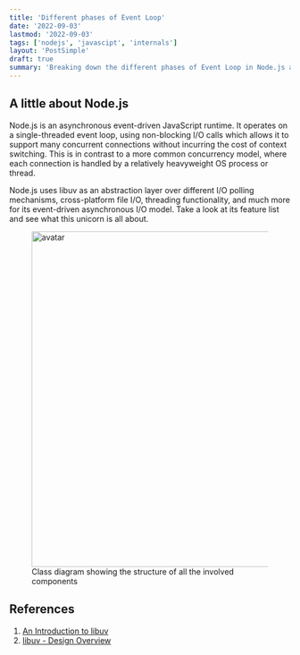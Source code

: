 ```yaml
---
title: 'Different phases of Event Loop'
date: '2022-09-03'
lastmod: '2022-09-03'
tags: ['nodejs', 'javascipt', 'internals']
layout: 'PostSimple'
draft: true
summary: 'Breaking down the different phases of Event Loop in Node.js and Browser'
---
```


## A little about Node.js

Node.js is an asynchronous event-driven JavaScript runtime. It operates on a single-threaded event loop, using non-blocking I/O calls which allows it to support many concurrent connections without incurring the cost of context switching. This is in contrast to a more common concurrency model, where each connection is handled by a relatively heavyweight OS process or thread.

Node.js uses libuv as an abstraction layer over different I/O polling mechanisms, cross-platform file I/O, threading functionality, and much more for its event-driven asynchronous I/O model. Take a look at its feature list and see what this unicorn is all about.

<figure class="flex flex-col items-center">
	<Image
		src="/static/images/blog/nodejs-reactor-pattern/reactor-class-light.svg"
		srcDark="/static/images/blog/nodejs-reactor-pattern/reactor-class-dark.svg"
		alt="avatar"
		width="600px"
		height="600px"
	/>
	<figcaption>Class diagram showing the structure of all the involved components</figcaption>
</figure>

## References

1. [An Introduction to libuv](https://nikhilm.github.io/uvbook/index.html)
2. [libuv - Design Overview](http://docs.libuv.org/en/v1.x/design.html)
